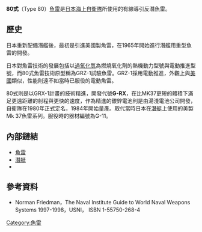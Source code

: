 {{infobox weapon
| name               = 80式魚雷<br>G-11
| image              = File:JMSDF Type 80 torpedo in JMSDF Kure Museum 20140915.JPG
| image_size         = 300px
| alt                =
| caption            = [[海上自衛隊吳史料館|海上自衛隊吳史料館]]展示的80式魚雷
| origin             = {{JPN}}
| type               = [[魚雷|魚雷]]
<!-- Type selection -->
| is_ranged          = 
| is_bladed          = 
| is_explosive       = yes
| is_artillery       = 
| is_vehicle         = 
| is_missile         = yes
<!-- Service history -->
| service            = 1984 - ? 
| used_by            = {{JPN}}
| wars               = 
<!-- Production history -->
| designer           = {{link-ja|日本技術研究本部|技術研究本部}}
| design_date        = 1965 - 1975
| manufacturer       = [[三菱重工業|三菱重工業]]
| unit_cost          = 
| production_date    = 1984 - ?
| number             = 
| variants           =
<!-- General specifications -->
| spec_label         = 
| weight             = 
| length             = {{convert|5|m|ft|abbr=on}}
| part_length        = 
| width              = 
| height             = 
| diameter           = {{convert|483|mm|inch|abbr=on}}
<!-- Explosive specifications --> 
| filling            = 
| filling_weight     = {{convert|150|kg|lb|abbr=on}}
| detonation         = 
| yield              = 
<!-- Vehicle/missile specifications -->
| engine             = 永磁電動馬達
| suspension         = 
| fuel_capacity      = 
| vehicle_range      = {{convert|14.63|km|yard|abbr=on}}(34節)<br>{{convert|32.918|km|yard|abbr=on}}(22節)
| speed              = 時速{{convert|34|knot|abbr=on}}
| guidance           = 線導
| steering           = 
<!-- Missiles only -->
| wingspan           = 
| propellant         = [[氧化銀電池|銀鋅電池]]
| ceiling            = 
| altitude           = 
| depth              = 
| boost              = 
| accuracy           = 
| launch_platform    = 潛艦
| transport          =
}}

'''80式'''（Type 80）[[魚雷|魚雷]]是[[日本|日本]][[海上自衛隊|海上自衛隊]]所使用的有線導引反潛魚雷。

== 歷史 ==
日本重新配備潛艦後，最初是引進美國製魚雷，在1965年開始進行潛艦用重型魚雷的開發。

日本對魚雷技術的發展包括以[[過氧化氫|過氧化氫]]為燃燒氧化劑的熱機動力型號與電動推進型號，而80式魚雷技術原型稱為GRZ-1試驗魚雷。GRZ-1採用電動推進，外觀上與[[美國|美國]]{{Link-en|Mk 37型魚雷|Mark 37 torpedo}}類似，性能則遠不如當時已服役的電動魚雷。

80式則是以GRX-1計畫的技術精進，開發代號'''G-RX'''，在比MK37更短的體積下滿足更遠距離的射程與更快的速度，作為精進的銀鋅電池則是由湯淺電池公司開發，自衛隊在1980年正式定名，1984年開始量產。取代當時日本在[[潛艇|潛艇]]上使用的美製Mk 37魚雷系列。服役時的器材編號為G-11。

== 內部鏈結 ==
*[[魚雷|魚雷]]
*[[潛艇|潛艇]]
*{{Link-en|Mk 37型魚雷|Mark 37 torpedo}}

== 參考資料 ==
*Norman Friedman，The Naval Institute Guide to World Naval Weapons Systems 1997-1998，USNI， ISBN 1-55750-268-4

[[Category:魚雷|Category:魚雷]]
